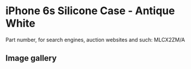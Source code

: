 
# iPhone 6s Silicone Case - Antique White

Part number, for search engines, auction websites and such: MLCX2ZM/A

## Image gallery

<div style={{ width: "768px" }}>
  <GalleryComponent
    images={[
      {
        original: "/everysource/MLCX2.png",
        thumbnail: "/everypreview/MLCX2.png",
      },
      {
        original: "/everysource/MLCX2_AV1_GOLD.png",
        thumbnail: "/everypreview/MLCX2_AV1_GOLD.png",
      },
      {
        original: "/everysource/MLCX2_AV1_SILVER.png",
        thumbnail: "/everypreview/MLCX2_AV1_SILVER.png",
      },
      {
        original: "/everysource/MLCX2_AV1_SPACE_GRAY.png",
        thumbnail: "/everypreview/MLCX2_AV1_SPACE_GRAY.png",
      }
    ]}
  />
</div>